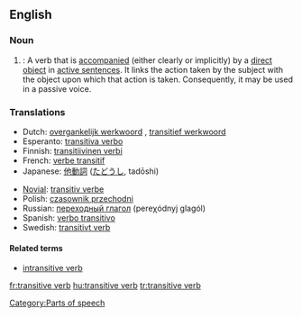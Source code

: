 {{wikipedia}}
==English==

===Noun===
{{en-noun|sg=[[transitive]] [[verb]]}}

# {{grammar}}: A verb that is [[accompanied]] (either clearly or implicitly) by a [[direct object]] in [[active sentence]]s. It links the action taken by the subject with the object upon which that action is taken.  Consequently, it may be used in a passive voice.

===Translations===
{{rfc-level|Translations at L3+ (AutoFormat would have corrected level of Translations)}}
{{top}}
*Dutch: [[overgankelijk werkwoord]] {{n}}, [[transitief werkwoord]] {{n}}
*Esperanto: [[transitiva verbo]]
*Finnish: [[transitiivinen verbi]]
*French: [[verbe transitif]] {{m}}
*Japanese: [[他動詞]] ([[たどうし]], tadōshi)
{{mid}}
*[[Novial]]: [[transitiv verbe]]
*Polish: [[czasownik przechodni]] {{m}}
*Russian: [[переходный глагол]] (pereχódnyj glagól) {{m}}
*Spanish: [[verbo transitivo]] {{m}}
*Swedish: [[transitivt verb]] {{n}}
{{bottom}}

====Related terms====
*[[intransitive verb]]

[[Category:Parts of speech]]

[[fr:transitive verb]]
[[hu:transitive verb]]
[[tr:transitive verb]]
